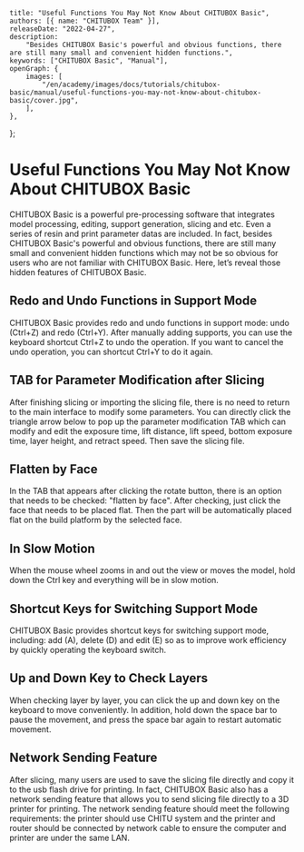 	title: "Useful Functions You May Not Know About CHITUBOX Basic",
	authors: [{ name: "CHITUBOX Team" }],
	releaseDate: "2022-04-27",
	description:
		"Besides CHITUBOX Basic's powerful and obvious functions, there are still many small and convenient hidden functions.",
	keywords: ["CHITUBOX Basic", "Manual"],
	openGraph: {
		images: [
			"/en/academy/images/docs/tutorials/chitubox-basic/manual/useful-functions-you-may-not-know-about-chitubox-basic/cover.jpg",
		],
	},
};

# Useful Functions You May Not Know About CHITUBOX Basic

CHITUBOX Basic is a powerful pre-processing software that integrates model processing, editing, support generation, slicing and etc. Even a series of resin and print parameter datas are included. In fact, besides CHITUBOX Basic's powerful and obvious functions, there are still many small and convenient hidden functions which may not be so obvious for users who are not familiar with CHITUBOX Basic. Here, let’s reveal those hidden features of CHITUBOX Basic.

## Redo and Undo Functions in Support Mode

CHITUBOX Basic provides redo and undo functions in support mode: undo (Ctrl+Z) and redo (Ctrl+Y). After manually adding supports, you can use the keyboard shortcut Ctrl+Z to undo the operation. If you want to cancel the undo operation, you can shortcut Ctrl+Y to do it again.

<ImageContainer>
	<AntdImage
		alt="redo and undo functions in support mode"
		src={
			"/en/academy/images/docs/tutorials/chitubox-basic/manual/useful-functions-you-may-not-know-about-chitubox-basic/redo-and-undo-functions-in-support-mode.gif"
		}
	/>
</ImageContainer>

## TAB for Parameter Modification after Slicing

After finishing slicing or importing the slicing file, there is no need to return to the main interface to modify some parameters. You can directly click the triangle arrow below to pop up the parameter modification TAB which can modify and edit the exposure time, lift distance, lift speed, bottom exposure time, layer height, and retract speed. Then save the slicing file.

<ImageContainer>
	<AntdImage
		alt="modify parameters after slicing"
		src={
			"/en/academy/images/docs/tutorials/chitubox-basic/manual/useful-functions-you-may-not-know-about-chitubox-basic/modify-parameters-after-slicing.gif"
		}
	/>
</ImageContainer>

## Flatten by Face

In the TAB that appears after clicking the rotate button, there is an option that needs to be checked: "flatten by face". After checking, just click the face that needs to be placed flat. Then the part will be automatically placed flat on the build platform by the selected face.

<ImageContainer>
	<AntdImage
		alt="flatten by face option"
		src={
			"/en/academy/images/docs/tutorials/chitubox-basic/manual/useful-functions-you-may-not-know-about-chitubox-basic/flatten-by-face-option.gif"
		}
	/>
</ImageContainer>

## In Slow Motion

When the mouse wheel zooms in and out the view or moves the model, hold down the Ctrl key and everything will be in slow motion.

<ImageContainer footnote="Zooms in and out the view">
	<AntdImage
		alt="zoom view"
		src={
			"/en/academy/images/docs/tutorials/chitubox-basic/manual/useful-functions-you-may-not-know-about-chitubox-basic/zoom-view.gif"
		}
	/>
</ImageContainer>

<ImageContainer footnote="In slow motion">
	<AntdImage
		alt="zoom view in slow motion"
		src={
			"/en/academy/images/docs/tutorials/chitubox-basic/manual/useful-functions-you-may-not-know-about-chitubox-basic/zoom-view-in-slow-motion.gif"
		}
	/>
</ImageContainer>

## Shortcut Keys for Switching Support Mode

CHITUBOX Basic provides shortcut keys for switching support mode, including: add (A), delete (D) and edit (E) so as to improve work efficiency by quickly operating the keyboard switch.

<ImageContainer>
	<AntdImage
		alt="shortcut keys for switching support mode"
		src={
			"/en/academy/images/docs/tutorials/chitubox-basic/manual/useful-functions-you-may-not-know-about-chitubox-basic/shortcut-keys-for-switching-support-mode.gif"
		}
	/>
</ImageContainer>

## Up and Down Key to Check Layers

When checking layer by layer, you can click the up and down key on the keyboard to move conveniently. In addition, hold down the space bar to pause the movement, and press the space bar again to restart automatic movement.

<ImageContainer footnote="Up and down key to check layers">
	<AntdImage
		alt="use the Up and down keys to check layers"
		src={
			"/en/academy/images/docs/tutorials/chitubox-basic/manual/useful-functions-you-may-not-know-about-chitubox-basic/up-and-down-keys-to-check-layers.gif"
		}
	/>
</ImageContainer>

<ImageContainer footnote="Space bar to pause and restart automatic movement">
	<AntdImage
		alt="use the space bar to pause and start automatic movement"
		src={
			"/en/academy/images/docs/tutorials/chitubox-basic/manual/useful-functions-you-may-not-know-about-chitubox-basic/space-bar-to-pause-and-start-automatic-movement.gif"
		}
	/>
</ImageContainer>

## Network Sending Feature

After slicing, many users are used to save the slicing file directly and copy it to the usb flash drive for printing. In fact, CHITUBOX Basic also has a network sending feature that allows you to send slicing file directly to a 3D printer for printing. The network sending feature should meet the following requirements: the printer should use CHITU system and the printer and router should be connected by network cable to ensure the computer and printer are under the same LAN.

<ImageContainer>
	<AntdImage
		alt="Network Sending feature"
		src={
			"/en/academy/images/docs/tutorials/chitubox-basic/manual/useful-functions-you-may-not-know-about-chitubox-basic/network-sending-feature.jpg"
		}
	/>
</ImageContainer>
